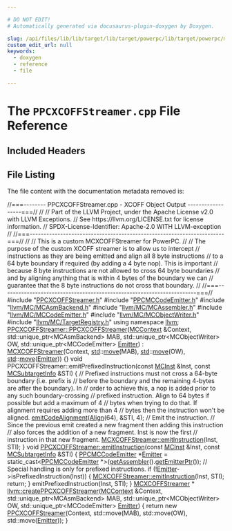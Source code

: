 ```yaml
---

# DO NOT EDIT!
# Automatically generated via docusaurus-plugin-doxygen by Doxygen.

slug: /api/files/lib/lib/target/lib/target/powerpc/lib/target/powerpc/mctargetdesc/ppcxcoffstreamer-cpp
custom_edit_url: null
keywords:
  - doxygen
  - reference
  - file

---
```





# The `PPCXCOFFStreamer.cpp` File Reference

<DoxygenPage pluginConfig={pluginConfig}>



## Included Headers

<IncludesList>
<IncludesListItem
  filePath="PPCXCOFFStreamer.h"
  permalink="/docs/api/files/lib/lib/target/lib/target/powerpc/lib/target/powerpc/mctargetdesc/ppcxcoffstreamer-h"
  isLocal="true" />
<IncludesListItem
  filePath="PPCMCCodeEmitter.h"
  permalink="/docs/api/files/lib/lib/target/lib/target/powerpc/lib/target/powerpc/mctargetdesc/ppcmccodeemitter-h"
  isLocal="true" />
<IncludesListItem
  filePath="llvm/MC/MCAsmBackend.h"
  permalink="/docs/api/files/include/include/llvm/include/llvm/mc/mcasmbackend-h"
  isLocal="true" />
<IncludesListItem
  filePath="llvm/MC/MCAssembler.h"
  permalink="/docs/api/files/include/include/llvm/include/llvm/mc/mcassembler-h"
  isLocal="true" />
<IncludesListItem
  filePath="llvm/MC/MCCodeEmitter.h"
  permalink="/docs/api/files/include/include/llvm/include/llvm/mc/mccodeemitter-h"
  isLocal="true" />
<IncludesListItem
  filePath="llvm/MC/MCObjectWriter.h"
  permalink="/docs/api/files/include/include/llvm/include/llvm/mc/mcobjectwriter-h"
  isLocal="true" />
<IncludesListItem
  filePath="llvm/MC/TargetRegistry.h"
  permalink="/docs/api/files/include/include/llvm/include/llvm/mc/targetregistry-h"
  isLocal="true" />
</IncludesList>


## File Listing

The file content with the documentation metadata removed is:

<ProgramListing>

<Link id="l00001" /><CodeLine lineNumber="1"><span class="doxyHighlightComment">//===-------- PPCXCOFFStreamer.cpp - XCOFF Object Output ------------------===//</span></CodeLine>
<Link id="l00002" /><CodeLine lineNumber="2"><span class="doxyHighlightComment">//</span></CodeLine>
<Link id="l00003" /><CodeLine lineNumber="3"><span class="doxyHighlightComment">// Part of the LLVM Project, under the Apache License v2.0 with LLVM Exceptions.</span></CodeLine>
<Link id="l00004" /><CodeLine lineNumber="4"><span class="doxyHighlightComment">// See https://llvm.org/LICENSE.txt for license information.</span></CodeLine>
<Link id="l00005" /><CodeLine lineNumber="5"><span class="doxyHighlightComment">// SPDX-License-Identifier: Apache-2.0 WITH LLVM-exception</span></CodeLine>
<Link id="l00006" /><CodeLine lineNumber="6"><span class="doxyHighlightComment">//</span></CodeLine>
<Link id="l00007" /><CodeLine lineNumber="7"><span class="doxyHighlightComment">//===----------------------------------------------------------------------===//</span></CodeLine>
<Link id="l00008" /><CodeLine lineNumber="8"><span class="doxyHighlightComment">//</span></CodeLine>
<Link id="l00009" /><CodeLine lineNumber="9"><span class="doxyHighlightComment">// This is a custom MCXCOFFStreamer for PowerPC.</span></CodeLine>
<Link id="l00010" /><CodeLine lineNumber="10"><span class="doxyHighlightComment">//</span></CodeLine>
<Link id="l00011" /><CodeLine lineNumber="11"><span class="doxyHighlightComment">// The purpose of the custom XCOFF streamer is to allow us to intercept</span></CodeLine>
<Link id="l00012" /><CodeLine lineNumber="12"><span class="doxyHighlightComment">// instructions as they are being emitted and align all 8 byte instructions</span></CodeLine>
<Link id="l00013" /><CodeLine lineNumber="13"><span class="doxyHighlightComment">// to a 64 byte boundary if required (by adding a 4 byte nop). This is important</span></CodeLine>
<Link id="l00014" /><CodeLine lineNumber="14"><span class="doxyHighlightComment">// because 8 byte instructions are not allowed to cross 64 byte boundaries</span></CodeLine>
<Link id="l00015" /><CodeLine lineNumber="15"><span class="doxyHighlightComment">// and by aligning anything that is within 4 bytes of the boundary we can</span></CodeLine>
<Link id="l00016" /><CodeLine lineNumber="16"><span class="doxyHighlightComment">// guarantee that the 8 byte instructions do not cross that boundary.</span></CodeLine>
<Link id="l00017" /><CodeLine lineNumber="17"><span class="doxyHighlightComment">//</span></CodeLine>
<Link id="l00018" /><CodeLine lineNumber="18"><span class="doxyHighlightComment">//===----------------------------------------------------------------------===//</span></CodeLine>
<Link id="l00019" /><CodeLine lineNumber="19"></CodeLine>
<Link id="l00020" /><CodeLine lineNumber="20"><span class="doxyHighlightPreprocessor">#include &quot;<a href="/docs/api/files/lib/lib/target/lib/target/powerpc/lib/target/powerpc/mctargetdesc/ppcxcoffstreamer-h">PPCXCOFFStreamer.h</a>&quot;</span></CodeLine>
<Link id="l00021" /><CodeLine lineNumber="21"><span class="doxyHighlightPreprocessor">#include &quot;<a href="/docs/api/files/lib/lib/target/lib/target/powerpc/lib/target/powerpc/mctargetdesc/ppcmccodeemitter-h">PPCMCCodeEmitter.h</a>&quot;</span></CodeLine>
<Link id="l00022" /><CodeLine lineNumber="22"><span class="doxyHighlightPreprocessor">#include &quot;<a href="/docs/api/files/include/include/llvm/include/llvm/mc/mcasmbackend-h">llvm/MC/MCAsmBackend.h</a>&quot;</span></CodeLine>
<Link id="l00023" /><CodeLine lineNumber="23"><span class="doxyHighlightPreprocessor">#include &quot;<a href="/docs/api/files/include/include/llvm/include/llvm/mc/mcassembler-h">llvm/MC/MCAssembler.h</a>&quot;</span></CodeLine>
<Link id="l00024" /><CodeLine lineNumber="24"><span class="doxyHighlightPreprocessor">#include &quot;<a href="/docs/api/files/include/include/llvm/include/llvm/mc/mccodeemitter-h">llvm/MC/MCCodeEmitter.h</a>&quot;</span></CodeLine>
<Link id="l00025" /><CodeLine lineNumber="25"><span class="doxyHighlightPreprocessor">#include &quot;<a href="/docs/api/files/include/include/llvm/include/llvm/mc/mcobjectwriter-h">llvm/MC/MCObjectWriter.h</a>&quot;</span></CodeLine>
<Link id="l00026" /><CodeLine lineNumber="26"><span class="doxyHighlightPreprocessor">#include &quot;<a href="/docs/api/files/include/include/llvm/include/llvm/mc/targetregistry-h">llvm/MC/TargetRegistry.h</a>&quot;</span></CodeLine>
<Link id="l00027" /><CodeLine lineNumber="27"></CodeLine>
<Link id="l00028" /><CodeLine lineNumber="28"><span class="doxyHighlightKeyword">using namespace </span><span class="doxyHighlight"><a href="/docs/api/namespaces/llvm">llvm</a>;</span></CodeLine>
<Link id="l00029" /><CodeLine lineNumber="29"></CodeLine>
<Link id="l00030" /><CodeLine lineNumber="30" lineLink="/docs/api/classes/llvm/ppcxcoffstreamer/#a6327661699bd482538dcf1a0ffd6af0f"><span class="doxyHighlight"><a href="/docs/api/classes/llvm/ppcxcoffstreamer/#a6327661699bd482538dcf1a0ffd6af0f">PPCXCOFFStreamer::PPCXCOFFStreamer</a>(<a href="/docs/api/classes/llvm/mccontext">MCContext</a> &amp;Context,</span></CodeLine>
<Link id="l00031" /><CodeLine lineNumber="31"><span class="doxyHighlight">                                   std::unique&#95;ptr&lt;MCAsmBackend&gt; MAB,</span></CodeLine>
<Link id="l00032" /><CodeLine lineNumber="32"><span class="doxyHighlight">                                   std::unique&#95;ptr&lt;MCObjectWriter&gt; OW,</span></CodeLine>
<Link id="l00033" /><CodeLine lineNumber="33"><span class="doxyHighlight">                                   std::unique&#95;ptr&lt;MCCodeEmitter&gt; <a href="/docs/api/files/lib/lib/target/lib/target/directx/dxcontainerglobals-cpp/#a4e37c99d7f846fd82966c68def83c4fc">Emitter</a>)</span></CodeLine>
<Link id="l00034" /><CodeLine lineNumber="34"><span class="doxyHighlight">    : <a href="/docs/api/classes/llvm/mcxcoffstreamer/#a7b7d35e652afcfe9d01785d07682c93b">MCXCOFFStreamer</a>(Context, <a href="/docs/api/namespaces/std">std</a>::<a href="/docs/api/namespaces/llvm/#abfc9c7ecf70f66901e439f7c04ef3dbb">move</a>(MAB), <a href="/docs/api/namespaces/std">std</a>::<a href="/docs/api/namespaces/llvm/#abfc9c7ecf70f66901e439f7c04ef3dbb">move</a>(OW),</span></CodeLine>
<Link id="l00035" /><CodeLine lineNumber="35"><span class="doxyHighlight">                      <a href="/docs/api/namespaces/std">std</a>::<a href="/docs/api/namespaces/llvm/#abfc9c7ecf70f66901e439f7c04ef3dbb">move</a>(<a href="/docs/api/files/lib/lib/target/lib/target/directx/dxcontainerglobals-cpp/#a4e37c99d7f846fd82966c68def83c4fc">Emitter</a>)) &#123;&#125;</span></CodeLine>
<Link id="l00036" /><CodeLine lineNumber="36"></CodeLine>
<Link id="l00037" /><CodeLine lineNumber="37"><span class="doxyHighlightKeywordType">void</span><span class="doxyHighlight"> PPCXCOFFStreamer::emitPrefixedInstruction(</span><span class="doxyHighlightKeyword">const</span><span class="doxyHighlight"> <a href="/docs/api/classes/llvm/mcinst">MCInst</a> &amp;Inst,</span></CodeLine>
<Link id="l00038" /><CodeLine lineNumber="38"><span class="doxyHighlight">                                               </span><span class="doxyHighlightKeyword">const</span><span class="doxyHighlight"> <a href="/docs/api/classes/llvm/mcsubtargetinfo">MCSubtargetInfo</a> &amp;STI) &#123;</span></CodeLine>
<Link id="l00039" /><CodeLine lineNumber="39"><span class="doxyHighlight">  </span><span class="doxyHighlightComment">// Prefixed instructions must not cross a 64-byte boundary (i.e. prefix is</span></CodeLine>
<Link id="l00040" /><CodeLine lineNumber="40"><span class="doxyHighlight">  </span><span class="doxyHighlightComment">// before the boundary and the remaining 4-bytes are after the boundary). In</span></CodeLine>
<Link id="l00041" /><CodeLine lineNumber="41"><span class="doxyHighlight">  </span><span class="doxyHighlightComment">// order to achieve this, a nop is added prior to any such boundary-crossing</span></CodeLine>
<Link id="l00042" /><CodeLine lineNumber="42"><span class="doxyHighlight">  </span><span class="doxyHighlightComment">// prefixed instruction. Align to 64 bytes if possible but add a maximum of 4</span></CodeLine>
<Link id="l00043" /><CodeLine lineNumber="43"><span class="doxyHighlight">  </span><span class="doxyHighlightComment">// bytes when trying to do that. If alignment requires adding more than 4</span></CodeLine>
<Link id="l00044" /><CodeLine lineNumber="44"><span class="doxyHighlight">  </span><span class="doxyHighlightComment">// bytes then the instruction won&#39;t be aligned.</span></CodeLine>
<Link id="l00045" /><CodeLine lineNumber="45"><span class="doxyHighlight">  <a href="/docs/api/classes/llvm/mcobjectstreamer/#ad6394338481d436a665bb4572e9e1ffc">emitCodeAlignment</a>(<a href="/docs/api/structs/llvm/align">Align</a>(64), &amp;STI, 4);</span></CodeLine>
<Link id="l00046" /><CodeLine lineNumber="46"></CodeLine>
<Link id="l00047" /><CodeLine lineNumber="47"><span class="doxyHighlight">  </span><span class="doxyHighlightComment">// Emit the instruction.</span></CodeLine>
<Link id="l00048" /><CodeLine lineNumber="48"><span class="doxyHighlight">  </span><span class="doxyHighlightComment">// Since the previous emit created a new fragment then adding this instruction</span></CodeLine>
<Link id="l00049" /><CodeLine lineNumber="49"><span class="doxyHighlight">  </span><span class="doxyHighlightComment">// also forces the addition of a new fragment. Inst is now the first</span></CodeLine>
<Link id="l00050" /><CodeLine lineNumber="50"><span class="doxyHighlight">  </span><span class="doxyHighlightComment">// instruction in that new fragment.</span></CodeLine>
<Link id="l00051" /><CodeLine lineNumber="51"><span class="doxyHighlight">  <a href="/docs/api/classes/llvm/mcobjectstreamer/#a92d2d1c2ac97f1151ed8f38d854e8b34">MCXCOFFStreamer::emitInstruction</a>(Inst, STI);</span></CodeLine>
<Link id="l00052" /><CodeLine lineNumber="52"><span class="doxyHighlight">&#125;</span></CodeLine>
<Link id="l00053" /><CodeLine lineNumber="53"></CodeLine>
<Link id="l00054" /><CodeLine lineNumber="54" lineLink="/docs/api/classes/llvm/ppcxcoffstreamer/#a8c2e9fc7b5dc34b2dc99e6b7216d7ec2"><span class="doxyHighlightKeywordType">void</span><span class="doxyHighlight"> <a href="/docs/api/classes/llvm/ppcxcoffstreamer/#a8c2e9fc7b5dc34b2dc99e6b7216d7ec2">PPCXCOFFStreamer::emitInstruction</a>(</span><span class="doxyHighlightKeyword">const</span><span class="doxyHighlight"> <a href="/docs/api/classes/llvm/mcinst">MCInst</a> &amp;Inst,</span></CodeLine>
<Link id="l00055" /><CodeLine lineNumber="55"><span class="doxyHighlight">                                       </span><span class="doxyHighlightKeyword">const</span><span class="doxyHighlight"> <a href="/docs/api/classes/llvm/mcsubtargetinfo">MCSubtargetInfo</a> &amp;STI) &#123;</span></CodeLine>
<Link id="l00056" /><CodeLine lineNumber="56"><span class="doxyHighlight">  <a href="/docs/api/classes/llvm/ppcmccodeemitter">PPCMCCodeEmitter</a> &#42;<a href="/docs/api/files/lib/lib/target/lib/target/directx/dxcontainerglobals-cpp/#a4e37c99d7f846fd82966c68def83c4fc">Emitter</a> =</span></CodeLine>
<Link id="l00057" /><CodeLine lineNumber="57"><span class="doxyHighlight">      </span><span class="doxyHighlightKeyword">static&#95;cast&lt;</span><span class="doxyHighlight"><a href="/docs/api/classes/llvm/ppcmccodeemitter">PPCMCCodeEmitter</a> &#42;</span><span class="doxyHighlightKeyword">&gt;</span><span class="doxyHighlight">(<a href="/docs/api/classes/llvm/mcobjectstreamer/#a3e9a3c0090b1184f7371fa5ad4ce57c9">getAssembler</a>().<a href="/docs/api/classes/llvm/mcassembler/#a751b495bbd855f8fa28e98a3619c898a">getEmitterPtr</a>());</span></CodeLine>
<Link id="l00058" /><CodeLine lineNumber="58"></CodeLine>
<Link id="l00059" /><CodeLine lineNumber="59"><span class="doxyHighlight">  </span><span class="doxyHighlightComment">// Special handling is only for prefixed instructions.</span></CodeLine>
<Link id="l00060" /><CodeLine lineNumber="60"><span class="doxyHighlight">  </span><span class="doxyHighlightKeywordFlow">if</span><span class="doxyHighlight"> (!<a href="/docs/api/files/lib/lib/target/lib/target/directx/dxcontainerglobals-cpp/#a4e37c99d7f846fd82966c68def83c4fc">Emitter</a>-&gt;isPrefixedInstruction(Inst)) &#123;</span></CodeLine>
<Link id="l00061" /><CodeLine lineNumber="61"><span class="doxyHighlight">    <a href="/docs/api/classes/llvm/mcobjectstreamer/#a92d2d1c2ac97f1151ed8f38d854e8b34">MCXCOFFStreamer::emitInstruction</a>(Inst, STI);</span></CodeLine>
<Link id="l00062" /><CodeLine lineNumber="62"><span class="doxyHighlight">    </span><span class="doxyHighlightKeywordFlow">return</span><span class="doxyHighlight">;</span></CodeLine>
<Link id="l00063" /><CodeLine lineNumber="63"><span class="doxyHighlight">  &#125;</span></CodeLine>
<Link id="l00064" /><CodeLine lineNumber="64"><span class="doxyHighlight">  emitPrefixedInstruction(Inst, STI);</span></CodeLine>
<Link id="l00065" /><CodeLine lineNumber="65"><span class="doxyHighlight">&#125;</span></CodeLine>
<Link id="l00066" /><CodeLine lineNumber="66"></CodeLine>
<Link id="l00067" /><CodeLine lineNumber="67"><span class="doxyHighlight"><a href="/docs/api/classes/llvm/mcxcoffstreamer">MCXCOFFStreamer</a> &#42;</span></CodeLine>
<Link id="l00068" /><CodeLine lineNumber="68" lineLink="/docs/api/namespaces/llvm/#a6a487cd63c92b1878cfaace1eccc98a4"><span class="doxyHighlight"><a href="/docs/api/namespaces/llvm/#a6a487cd63c92b1878cfaace1eccc98a4">llvm::createPPCXCOFFStreamer</a>(<a href="/docs/api/classes/llvm/mccontext">MCContext</a> &amp;Context,</span></CodeLine>
<Link id="l00069" /><CodeLine lineNumber="69"><span class="doxyHighlight">                             std::unique&#95;ptr&lt;MCAsmBackend&gt; MAB,</span></CodeLine>
<Link id="l00070" /><CodeLine lineNumber="70"><span class="doxyHighlight">                             std::unique&#95;ptr&lt;MCObjectWriter&gt; OW,</span></CodeLine>
<Link id="l00071" /><CodeLine lineNumber="71"><span class="doxyHighlight">                             std::unique&#95;ptr&lt;MCCodeEmitter&gt; <a href="/docs/api/files/lib/lib/target/lib/target/directx/dxcontainerglobals-cpp/#a4e37c99d7f846fd82966c68def83c4fc">Emitter</a>) &#123;</span></CodeLine>
<Link id="l00072" /><CodeLine lineNumber="72"><span class="doxyHighlight">  </span><span class="doxyHighlightKeywordFlow">return</span><span class="doxyHighlight"> </span><span class="doxyHighlightKeyword">new</span><span class="doxyHighlight"> <a href="/docs/api/classes/llvm/ppcxcoffstreamer">PPCXCOFFStreamer</a>(Context, std::move(MAB), std::move(OW),</span></CodeLine>
<Link id="l00073" /><CodeLine lineNumber="73"><span class="doxyHighlight">                              std::move(<a href="/docs/api/files/lib/lib/target/lib/target/directx/dxcontainerglobals-cpp/#a4e37c99d7f846fd82966c68def83c4fc">Emitter</a>));</span></CodeLine>
<Link id="l00074" /><CodeLine lineNumber="74"><span class="doxyHighlight">&#125;</span></CodeLine>

</ProgramListing>


</DoxygenPage>
